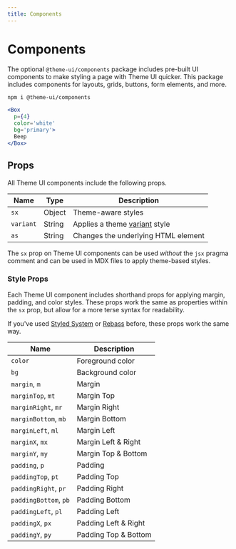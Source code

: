 ```yaml
---
title: Components
---
```



# Components

The optional `@theme-ui/components` package includes
pre-built UI components to make styling a page with Theme UI quicker.
This package includes components for layouts, grids, buttons, form elements, and more.

```sh
npm i @theme-ui/components
```

```jsx live=true
<Box
  p={4}
  color='white'
  bg='primary'>
  Beep
</Box>
```

## Props

All Theme UI components include the following props.

Name | Type | Description
---|---|---
`sx` | Object | Theme-aware styles
`variant` | String | Applies a theme [variant][] style
`as` | String | Changes the underlying HTML element

<Note>

The `sx` prop on Theme UI components can be used *without* the `jsx` pragma comment and can be used in MDX files to apply theme-based styles.

</Note>

[variant]: /guides/variants

### Style Props

Each Theme UI component includes shorthand props for applying margin, padding, and color styles.
These props work the same as properties within the `sx` prop, but allow for a more terse syntax for readability.

<Note>

If you've used [Styled System][] or [Rebass][] before,
these props work the same way.

</Note>

Name | Description
---|---
`color` | Foreground color
`bg` | Background color
`margin`, `m`         | Margin
`marginTop`, `mt`     | Margin Top
`marginRight`, `mr`   | Margin Right
`marginBottom`, `mb`  | Margin Bottom
`marginLeft`, `ml`    | Margin Left
`marginX`, `mx`       | Margin Left & Right
`marginY`, `my`       | Margin Top & Bottom
`padding`, `p`         | Padding
`paddingTop`, `pt`     | Padding Top
`paddingRight`, `pr`   | Padding Right
`paddingBottom`, `pb`  | Padding Bottom
`paddingLeft`, `pl`    | Padding Left
`paddingX`, `px`       | Padding Left & Right
`paddingY`, `py`       | Padding Top & Bottom

<!--
- `Button`
- `NavLink`
- `Avatar`
- `Label`
- `Input`
- `Select`
- `Badge`
- `Card`
- `Alert/Note/Message`
- `Breadcrumb`
- `Icon`
-->

[styled system]: https://styled-system.com
[rebass]: https://rebassjs.org

